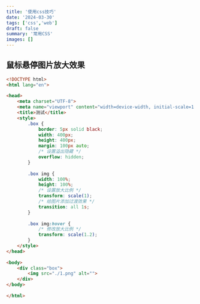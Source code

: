 ```yaml
---
title: '使用css技巧'
date: '2024-03-30'
tags: ['css','web']
draft: false
summary: '常用CSS'
images: []
---
```




## 鼠标悬停图片放大效果
```html
<!DOCTYPE html>
<html lang="en">
 
<head>
    <meta charset="UTF-8">
    <meta name="viewport" content="width=device-width, initial-scale=1.0">
    <title>测试</title>
    <style>
        .box {
            border: 5px solid black;
            width: 400px;
            height: 400px;
            margin: 100px auto;
            /* 设置溢出隐藏 */
            overflow: hidden;
        }
 
        .box img {
            width: 100%;
            height: 100%;
            /* 设置放大比例 */
            transform: scale(1);
            /* 给图片添加过渡效果 */
            transition: all 1s;
        }
 
        .box img:hover {
            /* 修改放大比例 */
            transform: scale(1.2);
        }
    </style>
</head>
 
<body>
    <div class="box">
        <img src="./1.png" alt="">
    </div>
</body>
 
</html>
```
